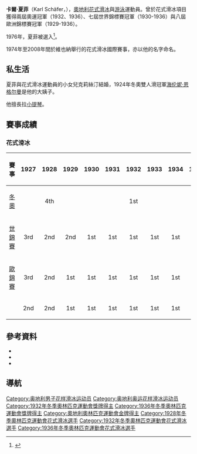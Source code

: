 {{noteTA
|1=zh-hk:花式溜冰; zh-tw:花式滑冰; zh-cn:花样滑冰; 
|2=zh-hk:溜冰; zh-hans:滑冰; zh-tw:滑冰;
|3=zh-hk:自由滑; zh-hans:自由滑; zh-tw:長曲項目;
|4=zh-hk:短節目; zh-hans:短节目; zh-tw:短曲項目;
|5=zh-hk:國際溜冰聯盟; zh-hans:国际滑冰联盟; zh-tw:國際滑冰總會;
}}
{{Infobox figure skater
|name= 卡爾·夏菲<br>Karl Schäfer
|image= [[file:Bundesarchiv_Bild_102-13104,_Sonja_Henie_und_Karl_Schäfer.jpg|250px]]
|caption= 夏菲（右）與[[桑雅·赫尼|桑雅·赫尼]]
|fullname= 
|altname= 
|country= {{AUT}}
|formercountry=
|birth_date= {{Birth date|1909|5|17|df=y}}
|birth_place= 奧地利[[維也納|維也納]]
|hometown=
|residence= 
|death_date= {{death date and age|1976|4|23|1909|5|17|df=y}}
|death_place= 奧地利維也納
|height= 
|formercoach=
|formerchoreographer=
|skating club= 
|retired= 
|medaltemplates= <!-- see [[Template:MedalRelatedTemplates|Template:MedalRelatedTemplates]] -->
{{MedalCountry| {{AUT}}}}
{{MedalSport | [[花式滑冰|花式滑冰]]}}
{{MedalCompetition|[[冬季奥林匹克运动会花样滑冰比赛|冬季奧運會]]}}
{{MedalGold| {{tsl|en|Figure skating at the 1936 Winter Olympics|1936年冬季奥林匹克运动会花样滑冰比赛|1936 加爾米施-帕滕基興}} | 男子單人滑}}
{{MedalGold| {{tsl|en|Figure skating at the 1932 Winter Olympics|1932年冬季奥林匹克运动会花样滑冰比赛|1932 普萊西德湖}} |男子單人滑}}
{{MedalCompetition|[[世界花样滑冰锦标赛|世界錦標賽]]}}
{{MedalGold|{{tsl|en|1936 World Figure Skating Championships|1936年世界花式滑冰錦標賽|1936 巴黎}}|男子單人滑}}
{{MedalGold|{{tsl|en|1935 World Figure Skating Championships|1935年世界花式滑冰錦標賽|1935 布達佩斯}}|男子單人滑}}
{{MedalGold|{{tsl|en|1934 World Figure Skating Championships|1934年世界花式滑冰錦標賽|1934 斯德哥爾摩}}|男子單人滑}}
{{MedalGold|{{tsl|en|1933 World Figure Skating Championships|1933年世界花式滑冰錦標賽|1933 慕尼黑}}|男子單人滑}}
{{MedalGold|{{tsl|en|1932 World Figure Skating Championships|1932年世界花式滑冰錦標賽|1932 蒙特婁}}|男子單人滑}}
{{MedalGold|{{tsl|en|1931 World Figure Skating Championships|1931年世界花式滑冰錦標賽|1931 柏林}}|男子單人滑}}
{{MedalGold|{{tsl|en|1930 World Figure Skating Championships|1930年世界花式滑冰錦標賽|1930 紐約}}| 男子單人滑}}
{{MedalSilver|{{tsl|en|1929 World Figure Skating Championships|1929年世界花式滑冰錦標賽|1929 倫敦}}|男子單人滑}}
{{MedalSilver|{{tsl|en|1928 World Figure Skating Championships|1928年世界花式滑冰錦標賽|1928 柏林}}|男子單人滑}}
{{MedalBronze|{{tsl|en|1927 World Figure Skating Championships|1927年世界花式滑冰錦標賽|1927 達佛斯}}|男子單人滑}}
{{MedalCompetition|[[欧洲花样滑冰锦标赛|歐州錦標賽]]}}
{{MedalGold|{{tsl|en|1936 European Figure Skating Championships|1936年歐洲花式滑冰錦標賽|1936 柏林}}|男子單人滑}}
{{MedalGold|{{tsl|en|1935 European Figure Skating Championships|1935年歐洲花式滑冰錦標賽|1935 聖莫里茨}}|男子單人滑}}
{{MedalGold|{{tsl|en|1934 European Figure Skating Championships|1934年歐洲花式滑冰錦標賽|1934 布拉格}}|男子單人滑}}
{{MedalGold|{{tsl|en|1933 European Figure Skating Championships|1933年歐洲花式滑冰錦標賽|1933 倫敦}}|男子單人滑}}
{{MedalGold|{{tsl|en|1932 European Figure Skating Championships|1932年歐洲花式滑冰錦標賽|1932 巴黎}}|男子單人滑}}
{{MedalGold|{{tsl|en|1931 European Figure Skating Championships|1931年歐洲花式滑冰錦標賽|1931 聖莫里茨}}|男子單人滑}}
{{MedalGold|{{tsl|en|1930 European Figure Skating Championships|1930年歐洲花式滑冰錦標賽|1930 維也納}}|男子單人滑}}
{{MedalGold|{{tsl|en|1929 European Figure Skating Championships|1929年歐洲花式滑冰錦標賽|1929 達佛斯}}|男子單人滑}}
{{MedalSilver|{{tsl|en|1928 European Figure Skating Championships|1928年歐洲花式滑冰錦標賽|1928 奧帕瓦}}|男子單人滑}}
{{MedalBronze|{{tsl|en|1927 European Figure Skating Championships|1927年歐洲花式滑冰錦標賽|1927 維也納}}|男子單人滑}}
}}
'''卡爾·夏菲'''（Karl Schäfer，{{bd|1909年|5月17日|1976年|4月23日|catIdx=S}}），[[奧地利|奧地利]][[花式滑冰|花式滑冰]]與[[游泳|游泳]]運動員。曾於花式滑冰項目獲得兩屆奧運冠軍（1932、1936）、七屆世界錦標賽冠軍（1930-1936）與八屆歐洲錦標賽冠軍（1929-1936）。

1976年，夏菲被選入{{tsl|en|World Figure Skating Hall of Fame|世界花式滑冰名人堂|世界花式滑冰名人堂}}<ref name=hall>{{cite web | url = http://books.google.com.tw/books?id=LSEkqy6BS44C&pg=PA197&lpg=PA197&dq=%22Karl+Sch%C3%A4fer%221909&source=bl&ots=9e19DlSDhw&sig=d5GUGm4Nu8WHEeLWjbALXErRnhA&hl=zh-TW&sa=X&ei=8RMxU7ncO4SolAW12oCICA&ved=0CEwQ6AEwAzgK#v=onepage&q=%22Karl%20Sch%C3%A4fer%221909&f=false | title = Historical Dictionary of Figure Skating | author = James R. Hines | publisher = Scarecrow Press | accessdate = 2014-03-25 | archive-date = 2014-03-25 | archive-url = https://web.archive.org/web/20140325085726/http://books.google.com.tw/books?id=LSEkqy6BS44C&pg=PA197&lpg=PA197&dq=%22Karl+Sch%C3%A4fer%221909&source=bl&ots=9e19DlSDhw&sig=d5GUGm4Nu8WHEeLWjbALXErRnhA&hl=zh-TW&sa=X&ei=8RMxU7ncO4SolAW12oCICA&ved=0CEwQ6AEwAzgK#v=onepage&q=%22Karl%20Sch%C3%A4fer%221909&f=false | dead-url = no }}</ref>。

1974年至2008年間於維也納舉行的花式滑冰國際賽事{{tsl|en|Karl Schäfer Memorial|卡爾·夏菲紀念賽}}，亦以他的名字命名。

==私生活==
夏菲與花式滑冰運動員{{tsl|en|Eduard Engelmann, Jr.|愛德華·英格曼二世}}的小女兒克莉絲汀結婚，1924年冬奧雙人滑冠軍[[海伦妮·恩格尔曼|海伦妮·恩格尔曼]]是他的大姨子。

他擅長拉[[小提琴|小提琴]]。

==賽事成績==
===花式滑冰===
{|class=wikitable
|-
! 賽事
! 1927 
! 1928
! 1929
! 1930
! 1931
! 1932
! 1933
! 1934
! 1935
! 1936
|-
| [[冬季奥林匹克运动会花样滑冰比赛|冬奧]] || ||align="center" | 4th || || || || align="center" bgcolor="gold" | 1st || || || || align="center" bgcolor="gold" | 1st 
|-
| [[世界花样滑冰锦标赛|世錦賽]] || align="center" bgcolor="cc9966" | 3rd || align="center" bgcolor="silver" | 2nd || align="center" bgcolor="silver"| 2nd || align="center" bgcolor="gold" | 1st || align="center" bgcolor="gold" | 1st || align="center" bgcolor="gold" | 1st || align="center" bgcolor="gold" | 1st || align="center" bgcolor="gold" | 1st || align="center" bgcolor="gold" | 1st || align="center" bgcolor="gold" | 1st 
|-
| [[欧洲花样滑冰锦标赛|歐錦賽]] || align="center" bgcolor="cc9966" | 3rd || align="center" bgcolor="silver" | 2nd || align="center" bgcolor="gold" | 1st || align="center" bgcolor="gold" | 1st || align="center" bgcolor="gold" | 1st || align="center" bgcolor="gold" | 1st || align="center" bgcolor="gold" | 1st || align="center" bgcolor="gold" | 1st || align="center" bgcolor="gold" | 1st || align="center" bgcolor="gold" | 1st 
|-
| {{tsl|en|Austrian Figure Skating Championships|奧地利花式滑冰錦標賽|奧錦賽}} || align="center" bgcolor="silver" | 2nd || align="center" bgcolor="silver" | 2nd || align="center" bgcolor="gold" | 1st || align="center" bgcolor="gold" | 1st || align="center" bgcolor="gold" | 1st || align="center" bgcolor="gold" | 1st || align="center" bgcolor="gold" | 1st || align="center" bgcolor="gold" | 1st || || align="center" bgcolor="gold" | 1st 
|}

==參考資料==
{{Commons category|Karl Schäfer}}
{{Reflist}}
* {{PDFlink|[http://www.isu.org/vsite/vfile/page/fileurl/0,11040,4844-130381-131689-25997-0-file,00.pdf ISU Official Results: Olympic Games: Men's Singles]}}
* {{PDFlink|[http://www.isu.org/vsite/vfile/page/fileurl/0,11040,4844-148235-165451-56216-0-file,00.pdf ISU Official Results: World Figure Skating Championships: Men's Singles]}}
* {{PDFlink|[http://www.isu.org/vsite/vfile/page/fileurl/0,11040,4844-147122-164338-54457-0-file,00.pdf ISU Official Results: European Figure Skating Championships: Men's Singles]}}

==導航==
{{NavigationOlympicChampionsFigureSkatingMen}}
{{NavigationWorldChampionsFigureSkatingMen}}

{{Authority control}}

{{DEFAULTSORT:Schaefer, Karl}}
[[Category:奥地利男子花样滑冰运动员|Category:奥地利男子花样滑冰运动员]]
[[Category:奥地利奥运花样滑冰运动员|Category:奥地利奥运花样滑冰运动员]]
[[Category:1932年冬季奧林匹克運動會獎牌得主|Category:1932年冬季奧林匹克運動會獎牌得主]]
[[Category:1936年冬季奧林匹克運動會獎牌得主|Category:1936年冬季奧林匹克運動會獎牌得主]]
[[Category:奧地利奧林匹克運動會金牌得主|Category:奧地利奧林匹克運動會金牌得主]]
[[Category:1928年冬季奧林匹克運動會花式滑冰選手|Category:1928年冬季奧林匹克運動會花式滑冰選手]]
[[Category:1932年冬季奧林匹克運動會花式滑冰選手|Category:1932年冬季奧林匹克運動會花式滑冰選手]]
[[Category:1936年冬季奧林匹克運動會花式滑冰選手|Category:1936年冬季奧林匹克運動會花式滑冰選手]]